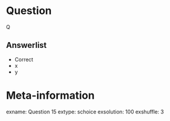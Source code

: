 
Question
========
Q

Answerlist
----------
* Correct
* x
* y


Meta-information
================
exname: Question 15
extype: schoice
exsolution: 100
exshuffle: 3
